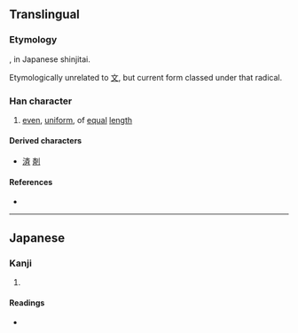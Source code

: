 {{character info/new}}
{{also|齊|齐}}
==Translingual==
{{Han simplified forms|齊|斉|齐}}

===Etymology===
{{Han simp|齊}}, in Japanese shinjitai.

Etymologically unrelated to [[文]], but current form classed under that radical.

===Han character===
{{Han char|rn=210|rad=斉|as=00|sn=8|four=|canj=YKSL|ids=⿵齐二}}

# [[even]], [[uniform]], of [[equal]] [[length]]

====Derived characters====
* [[済]] [[剤]]

====References====
* {{Han ref|kx=0477.011|dkj=13454|dj=0834.050|hdz=32170.040|uh=6589|ud=25993}}

----

==Japanese==
{{ja-kanji forms|斉|齊}}

===Kanji===
{{ja-kanji|grade=c|rs=文04|style=s|kyu=齊}}

# {{defn|lang=ja|sort=文04}}

====Readings====
* {{ja-readings|goon=[[ざい]] (zai), [[し]] (shi)|kanon=[[せい]] (sei), [[し]] (shi)|kanyoon=[[さい]] (sai)|kun=[[そろう]] (sorou), [[ひとしい]] (hitoshii), [[ひとしく]] (hitoshiku)|nanori=[[まさ]] (masa)}}

[[Category:CJKV radicals| ]]